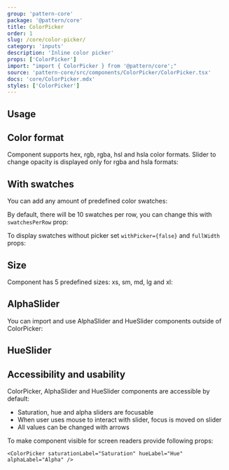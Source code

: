 ```yaml
---
group: 'pattern-core'
package: '@pattern/core'
title: ColorPicker
order: 1
slug: /core/color-picker/
category: 'inputs'
description: 'Inline color picker'
props: ['ColorPicker']
import: "import { ColorPicker } from '@pattern/core';"
source: 'pattern-core/src/components/ColorPicker/ColorPicker.tsx'
docs: 'core/ColorPicker.mdx'
styles: ['ColorPicker']
---
```



## Usage

<Demo data={ColorPickerDemos.usage} />

## Color format

Component supports hex, rgb, rgba, hsl and hsla color formats.
Slider to change opacity is displayed only for rgba and hsla formats:

<ControlDemo data={ColorPickerDemos.formatsControl} />

## With swatches

You can add any amount of predefined color swatches:

<Demo data={ColorPickerDemos.swatches} />

By default, there will be 10 swatches per row, you can change this with `swatchesPerRow` prop:

<ControlDemo data={ColorPickerDemos.swatchesControl} />

To display swatches without picker set `withPicker={false}` and `fullWidth` props:

<Demo data={ColorPickerDemos.swatchesOnly} />

## Size

Component has 5 predefined sizes: xs, sm, md, lg and xl:

<ControlDemo data={ColorPickerDemos.sizeControl} />

## AlphaSlider

You can import and use AlphaSlider and HueSlider components outside of ColorPicker:

<ControlDemo data={ColorPickerDemos.alphaControl} />

## HueSlider

<ControlDemo data={ColorPickerDemos.hueControl} />

## Accessibility and usability

ColorPicker, AlphaSlider and HueSlider components are accessible by default:

- Saturation, hue and alpha sliders are focusable
- When user uses mouse to interact with slider, focus is moved on slider
- All values can be changed with arrows

To make component visible for screen readers provide following props:

```tsx
<ColorPicker saturationLabel="Saturation" hueLabel="Hue" alphaLabel="Alpha" />
```
